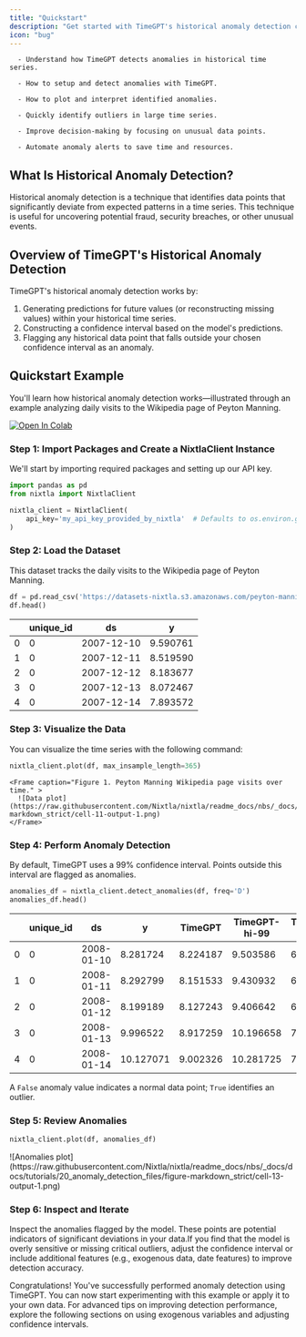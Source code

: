 ```yaml
---
title: "Quickstart"
description: "Get started with TimeGPT's historical anomaly detection capabilities."
icon: "bug"
---
```



<CardGroup cols={2}>
  <Card title="What you'll learn" icon="circle-info">

      - Understand how TimeGPT detects anomalies in historical time series.

      - How to setup and detect anomalies with TimeGPT.

      - How to plot and interpret identified anomalies.

  </Card>
  <Card title="Key benefits" icon="circle-check">

      - Quickly identify outliers in large time series.

      - Improve decision-making by focusing on unusual data points.

      - Automate anomaly alerts to save time and resources.
  </Card>
</CardGroup>

## What Is Historical Anomaly Detection?

Historical anomaly detection is a technique that identifies data points that significantly deviate from expected patterns in a time series. This technique is useful for uncovering potential fraud, security breaches, or other unusual events.

## Overview of TimeGPT's Historical Anomaly Detection

TimeGPT's historical anomaly detection works by:

1. Generating predictions for future values (or reconstructing missing values) within your historical time series.
2. Constructing a confidence interval based on the model's predictions.
3. Flagging any historical data point that falls outside your chosen confidence interval as an anomaly.


## Quickstart Example

You'll learn how historical anomaly detection works—illustrated through an example analyzing daily visits to the Wikipedia page of Peyton Manning.

[![Open In Colab](https://colab.research.google.com/assets/colab-badge.svg)](https://colab.research.google.com/github/Nixtla/nixtla/blob/main/nbs/docs/capabilities/historical-anomaly-detection/01_quickstart.ipynb)


### Step 1: Import Packages and Create a NixtlaClient Instance

We'll start by importing required packages and setting up our API key.

```python
import pandas as pd
from nixtla import NixtlaClient

nixtla_client = NixtlaClient(
    api_key='my_api_key_provided_by_nixtla'  # Defaults to os.environ.get("NIXTLA_API_KEY")
)
```

### Step 2: Load the Dataset

This dataset tracks the daily visits to the Wikipedia page of Peyton Manning.

```python
df = pd.read_csv('https://datasets-nixtla.s3.amazonaws.com/peyton-manning.csv')
df.head()
```
|   | unique_id | ds         | y        |
|---|-----------|------------|----------|
| 0 | 0         | 2007-12-10 | 9.590761 |
| 1 | 0         | 2007-12-11 | 8.519590 |
| 2 | 0         | 2007-12-12 | 8.183677 |
| 3 | 0         | 2007-12-13 | 8.072467 |
| 4 | 0         | 2007-12-14 | 7.893572 |


### Step 3: Visualize the Data

You can visualize the time series with the following command:

```python
nixtla_client.plot(df, max_insample_length=365)
```
    <Frame caption="Figure 1. Peyton Manning Wikipedia page visits over time." >
      ![Data plot](https://raw.githubusercontent.com/Nixtla/nixtla/readme_docs/nbs/_docs/docs/tutorials/20_anomaly_detection_files/figure-markdown_strict/cell-11-output-1.png)
    </Frame>

### Step 4: Perform Anomaly Detection

By default, TimeGPT uses a 99% confidence interval. Points outside this interval are flagged as anomalies.

```python
anomalies_df = nixtla_client.detect_anomalies(df, freq='D')
anomalies_df.head()
```

|   | unique_id | ds         | y        | TimeGPT  | TimeGPT-hi-99 | TimeGPT-lo-99 | anomaly |
|---|-----------|------------|----------|----------|---------------|---------------|---------|
| 0 | 0         | 2008-01-10 | 8.281724 | 8.224187 | 9.503586      | 6.944788      | False   |
| 1 | 0         | 2008-01-11 | 8.292799 | 8.151533 | 9.430932      | 6.872135      | False   |
| 2 | 0         | 2008-01-12 | 8.199189 | 8.127243 | 9.406642      | 6.847845      | False   |
| 3 | 0         | 2008-01-13 | 9.996522 | 8.917259 | 10.196658     | 7.637861      | False   |
| 4 | 0         | 2008-01-14 | 10.127071| 9.002326 | 10.281725     | 7.722928      | False   |

A `False` anomaly value indicates a normal data point; `True` identifies an outlier.

### Step 5: Review Anomalies


```python
nixtla_client.plot(df, anomalies_df)
```

<Frame caption="Figure 2. Anomalies detected in the Peyton Manning dataset.">
  ![Anomalies plot](https://raw.githubusercontent.com/Nixtla/nixtla/readme_docs/nbs/_docs/docs/tutorials/20_anomaly_detection_files/figure-markdown_strict/cell-13-output-1.png)
</Frame>

### Step 6: Inspect and Iterate

Inspect the anomalies flagged by the model. These points are potential indicators of significant deviations in your data.If you find that the model is overly sensitive or missing critical outliers, adjust the confidence interval or include additional features (e.g., exogenous data, date features) to improve detection accuracy.


<Check>
Congratulations! You've successfully performed anomaly detection using TimeGPT. You can now start experimenting with this example or apply it to your own data. For advanced tips on improving detection performance, explore the following sections on using exogenous variables and adjusting confidence intervals.
</Check>